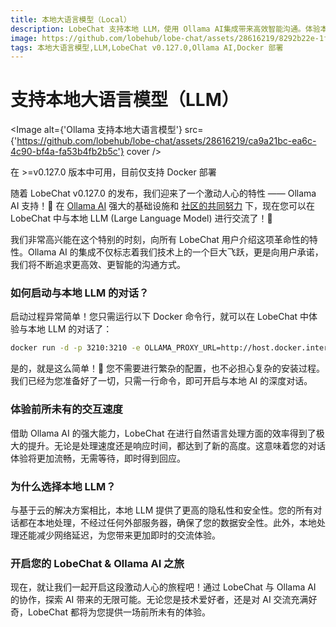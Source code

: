 ```yaml
---
title: 本地大语言模型（Local）
description: LobeChat 支持本地 LLM，使用 Ollama AI集成带来高效智能沟通。体验本地大语言模型的隐私性、安全性和即时交流
image: https://github.com/lobehub/lobe-chat/assets/28616219/8292b22e-1f4f-478b-b510-32c7883c1c6d
tags: 本地大语言模型,LLM,LobeChat v0.127.0,Ollama AI,Docker 部署
---
```



# 支持本地大语言模型（LLM）

<Image
  alt={'Ollama 支持本地大语言模型'}
  src={'https://github.com/lobehub/lobe-chat/assets/28616219/ca9a21bc-ea6c-4c90-bf4a-fa53b4fb2b5c'}
  cover
/>

<Callout>在 >=v0.127.0 版本中可用，目前仅支持 Docker 部署</Callout>

随着 LobeChat v0.127.0 的发布，我们迎来了一个激动人心的特性 —— Ollama AI 支持！🤯 在 [Ollama AI](https://ollama.ai/) 强大的基础设施和 [社区的共同努力](https://github.com/lobehub/lobe-chat/pull/1265) 下，现在您可以在 LobeChat 中与本地 LLM (Large Language Model) 进行交流了！🤩

我们非常高兴能在这个特别的时刻，向所有 LobeChat 用户介绍这项革命性的特性。Ollama AI 的集成不仅标志着我们技术上的一个巨大飞跃，更是向用户承诺，我们将不断追求更高效、更智能的沟通方式。

### 如何启动与本地 LLM 的对话？

启动过程异常简单！您只需运行以下 Docker 命令行，就可以在 LobeChat 中体验与本地 LLM 的对话了：

```bash
docker run -d -p 3210:3210 -e OLLAMA_PROXY_URL=http://host.docker.internal:11434/v1 lobehub/lobe-chat
```

是的，就是这么简单！🤩 您不需要进行繁杂的配置，也不必担心复杂的安装过程。我们已经为您准备好了一切，只需一行命令，即可开启与本地 AI 的深度对话。

### 体验前所未有的交互速度

借助 Ollama AI 的强大能力，LobeChat 在进行自然语言处理方面的效率得到了极大的提升。无论是处理速度还是响应时间，都达到了新的高度。这意味着您的对话体验将更加流畅，无需等待，即时得到回应。

### 为什么选择本地 LLM？

与基于云的解决方案相比，本地 LLM 提供了更高的隐私性和安全性。您的所有对话都在本地处理，不经过任何外部服务器，确保了您的数据安全性。此外，本地处理还能减少网络延迟，为您带来更加即时的交流体验。

### 开启您的 LobeChat & Ollama AI 之旅

现在，就让我们一起开启这段激动人心的旅程吧！通过 LobeChat 与 Ollama AI 的协作，探索 AI 带来的无限可能。无论您是技术爱好者，还是对 AI 交流充满好奇，LobeChat 都将为您提供一场前所未有的体验。
